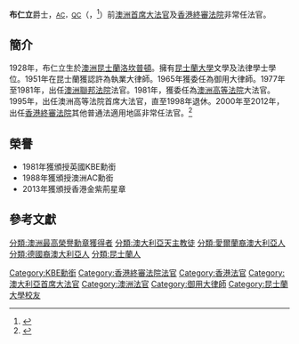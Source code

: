 {{Infobox_President
| honorific-prefix = 
| name             = 布仁立爵士<br>Sir Francis Gerard Brennan
| nationality     ={{Aus}}
| image           =
| order           =第10任
| office=澳洲首席大法官
| term_start      =1995年4月21日
| term_end        =1998年5月21日
| appointer       = [[保羅·基廷|保羅·基廷]]
| predecessor     =[[梅師賢|梅師賢]]爵士
| successor       =[[紀立信|紀立信]]
| birth_date      ={{Birth date|1928|5|22}}
| birth_place     ={{AUS}}[[昆士蘭|昆士蘭]][[洛坎普頓|洛坎普頓]]
| death_date      ={{Death date and age|2022|6|1|1928|5|22}}
| death_place     =
| religion        =[[羅馬天主教|羅馬天主教]]
|}}
'''布仁立'''爵士{{KBE}}{{GBSHK}}，<span style="font-size:smaller;">[[澳大利亞勳章|AC]]</span><span style="font-size:smaller;">，[[御用大律师|QC]]</span>（{{lang|en|Sir '''Francis Gerard Brennan'''}}，{{bd|1928年|5月22日|2022年|6月1日|Brennan, Sir Gerard}}<ref name="AFR death">{{cite news |last1=Pelly |first1=Michael |title=Former High Court chief justice Gerard Brennan dies |url=https://www.afr.com/politics/former-high-court-chief-justice-gerard-brennan-dies-20220602-p5aqi7 |access-date=2022-06-02 |work={{le|澳大利亚金融评论|Australian Financial Review|Australian Financial Review}} |date=2022-06-01 |language=en |archive-date=2022-06-11 |archive-url=https://web.archive.org/web/20220611041125/https://www.afr.com/politics/former-high-court-chief-justice-gerard-brennan-dies-20220602-p5aqi7 }}</ref>）前[[澳洲首席大法官|澳洲首席大法官]]及[[香港終審法院|香港終審法院]]非常任法官。

==簡介==
1928年，布仁立生於[[澳洲|澳洲]][[昆士蘭|昆士蘭]][[洛坎普頓_(昆士蘭州)|洛坎普頓]]。擁有[[昆士蘭大學|昆士蘭大學]]文學及法律學士學位。1951年在昆士蘭獲認許為執業大律師。1965年獲委任為御用大律師。1977年至1981年，出任[[澳洲聯邦法院|澳洲聯邦法院]]法官。1981年，獲委任為[[澳洲高等法院|澳洲高等法院]]大法官。1995年，出任澳洲高等法院首席大法官，直至1998年退休。2000年至2012年，出任[[香港終審法院|香港終審法院]]其他普通法適用地區非常任法官。<ref>{{Cite web |url=http://www.info.gov.hk/gia/general/200005/10/0510218.htm |title=終審法院法官的任命 |access-date=2011-08-15 |archive-date=2020-08-08 |archive-url=https://web.archive.org/web/20200808122857/https://www.info.gov.hk/gia/general/200005/10/0510218.htm |dead-url=no }}</ref>

==榮譽==
*1981年獲頒授英國KBE勳銜
*1988年獲頒授澳洲AC勳銜
*2013年獲頒授香港金紫荊星章

==參考文獻==
{{reflist}}

{{Authority control}}
{{DEFAULTSORT:Brennan, Sir Gerard}}
[[分類:澳洲最高榮譽勳章獲得者|分類:澳洲最高榮譽勳章獲得者]]
[[Category:KBE勳銜|Category:KBE勳銜]]
[[Category:香港終審法院法官|Category:香港終審法院法官]]
[[Category:香港法官|Category:香港法官]]
[[Category:澳大利亞首席大法官|Category:澳大利亞首席大法官]]
[[Category:澳洲法官|Category:澳洲法官]]
[[Category:御用大律師|Category:御用大律師]]
[[Category:昆士蘭大學校友|Category:昆士蘭大學校友]]
[[分類:澳大利亞天主教徒|分類:澳大利亞天主教徒]]
[[分類:愛爾蘭裔澳大利亞人|分類:愛爾蘭裔澳大利亞人]]
[[分類:德國裔澳大利亞人|分類:德國裔澳大利亞人]]
[[分類:昆士蘭人|分類:昆士蘭人]]